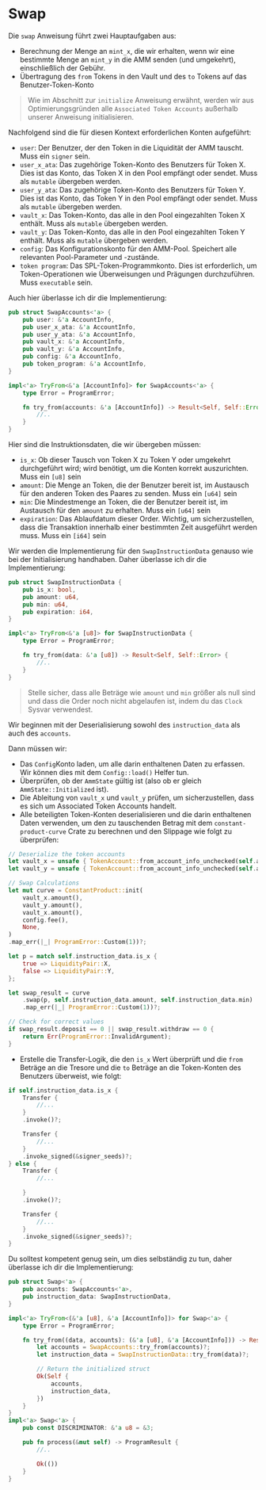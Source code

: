 # Swap

Die `swap` Anweisung führt zwei Hauptaufgaben aus:
- Berechnung der Menge an `mint_x`, die wir erhalten, wenn wir eine bestimmte Menge an `mint_y` in die AMM senden (und umgekehrt), einschließlich der Gebühr.
- Übertragung des `from` Tokens in den Vault und des `to` Tokens auf das Benutzer-Token-Konto

> Wie im Abschnitt zur `initialize` Anweisung erwähnt, werden wir aus Optimierungsgründen alle `Associated Token Accounts` außerhalb unserer Anweisung initialisieren.

<ArticleSection name="Erforderliche Konten" id="required-accounts" level="h2" />

Nachfolgend sind die für diesen Kontext erforderlichen Konten aufgeführt:
- `user`: Der Benutzer, der den Token in die Liquidität der AMM tauscht. Muss ein `signer` sein.
- `user_x_ata`: Das zugehörige Token-Konto des Benutzers für Token X. Dies ist das Konto, das Token X in den Pool empfängt oder sendet. Muss als `mutable` übergeben werden.
- `user_y_ata`: Das zugehörige Token-Konto des Benutzers für Token Y. Dies ist das Konto, das Token Y in den Pool empfängt oder sendet. Muss als `mutable` übergeben werden.
- `vault_x`: Das Token-Konto, das alle in den Pool eingezahlten Token X enthält. Muss als `mutable` übergeben werden.
- `vault_y`: Das Token-Konto, das alle in den Pool eingezahlten Token Y enthält. Muss als `mutable` übergeben werden.
- `config`: Das Konfigurationskonto für den AMM-Pool. Speichert alle relevanten Pool-Parameter und -zustände.
- `token program`: Das SPL-Token-Programmkonto. Dies ist erforderlich, um Token-Operationen wie Überweisungen und Prägungen durchzuführen. Muss `executable` sein.

Auch hier überlasse ich dir die Implementierung:

```rust
pub struct SwapAccounts<'a> {
    pub user: &'a AccountInfo,
    pub user_x_ata: &'a AccountInfo,
    pub user_y_ata: &'a AccountInfo,
    pub vault_x: &'a AccountInfo,
    pub vault_y: &'a AccountInfo,
    pub config: &'a AccountInfo,
    pub token_program: &'a AccountInfo,
}

impl<'a> TryFrom<&'a [AccountInfo]> for SwapAccounts<'a> {
    type Error = ProgramError;

    fn try_from(accounts: &'a [AccountInfo]) -> Result<Self, Self::Error> {
        //..
    }
}
```

<ArticleSection name="Instruction Data" id="instruction-data" level="h2" />

Hier sind die Instruktionsdaten, die wir übergeben müssen:
- `is_x`: Ob dieser Tausch von Token X zu Token Y oder umgekehrt durchgeführt wird; wird benötigt, um die Konten korrekt auszurichten. Muss ein `[u8]` sein
- `amount`: Die Menge an Token, die der Benutzer bereit ist, im Austausch für den anderen Token des Paares zu senden. Muss ein `[u64]` sein
- `min`: Die Mindestmenge an Token, die der Benutzer bereit ist, im Austausch für den `amount` zu erhalten. Muss ein `[u64]` sein
- `expiration`: Das Ablaufdatum dieser Order. Wichtig, um sicherzustellen, dass die Transaktion innerhalb einer bestimmten Zeit ausgeführt werden muss. Muss ein `[i64]` sein

Wir werden die Implementierung für den `SwapInstructionData` genauso wie bei der Initialisierung handhaben. Daher überlasse ich dir die Implementierung:

```rust
pub struct SwapInstructionData {
    pub is_x: bool,
    pub amount: u64,
    pub min: u64,
    pub expiration: i64,
}

impl<'a> TryFrom<&'a [u8]> for SwapInstructionData {
    type Error = ProgramError;

    fn try_from(data: &'a [u8]) -> Result<Self, Self::Error> {
        //..
    }
}
```

> Stelle sicher, dass alle Beträge wie `amount` und `min` größer als null sind und dass die Order noch nicht abgelaufen ist, indem du das `Clock` Sysvar verwendest.

<ArticleSection name="Instruction Logic" id="instruction-logic" level="h2" />

Wir beginnen mit der Deserialisierung sowohl des `instruction_data` als auch des `accounts`.

Dann müssen wir:
- Das `Config`Konto laden, um alle darin enthaltenen Daten zu erfassen. Wir können dies mit dem `Config::load()` Helfer tun.
- Überprüfen, ob der `AmmState` gültig ist (also ob er gleich `AmmState::Initialized` ist).
- Die Ableitung von `vault_x` und `vault_y` prüfen, um sicherzustellen, dass es sich um Associated Token Accounts handelt.
- Alle beteiligten Token-Konten deserialisieren und die darin enthaltenen Daten verwenden, um den zu tauschenden Betrag mit dem `constant-product-curve` Crate zu berechnen und den Slippage wie folgt zu überprüfen:

```rust
// Deserialize the token accounts
let vault_x = unsafe { TokenAccount::from_account_info_unchecked(self.accounts.vault_x)? };
let vault_y = unsafe { TokenAccount::from_account_info_unchecked(self.accounts.vault_y)? };

// Swap Calculations
let mut curve = ConstantProduct::init(
    vault_x.amount(),
    vault_y.amount(),
    vault_x.amount(),
    config.fee(),
    None,
)
.map_err(|_| ProgramError::Custom(1))?;

let p = match self.instruction_data.is_x {
    true => LiquidityPair::X,
    false => LiquidityPair::Y,
};

let swap_result = curve
    .swap(p, self.instruction_data.amount, self.instruction_data.min)
    .map_err(|_| ProgramError::Custom(1))?;

// Check for correct values
if swap_result.deposit == 0 || swap_result.withdraw == 0 {
    return Err(ProgramError::InvalidArgument);
}
```

- Erstelle die Transfer-Logik, die den `is_x` Wert überprüft und die `from` Beträge an die Tresore und die `to` Beträge an die Token-Konten des Benutzers überweist, wie folgt:

```rust
if self.instruction_data.is_x {
    Transfer {
        //...
    }
    .invoke()?;

    Transfer {
        //...
    }
    .invoke_signed(&signer_seeds)?;
} else {
    Transfer {
        //...

    }
    .invoke()?;

    Transfer {
        //...
    }
    .invoke_signed(&signer_seeds)?;
}
```

Du solltest kompetent genug sein, um dies selbständig zu tun, daher überlasse ich dir die Implementierung:

```rust
pub struct Swap<'a> {
    pub accounts: SwapAccounts<'a>,
    pub instruction_data: SwapInstructionData,
}

impl<'a> TryFrom<(&'a [u8], &'a [AccountInfo])> for Swap<'a> {
    type Error = ProgramError;

    fn try_from((data, accounts): (&'a [u8], &'a [AccountInfo])) -> Result<Self, Self::Error> {
        let accounts = SwapAccounts::try_from(accounts)?;
        let instruction_data = SwapInstructionData::try_from(data)?;

        // Return the initialized struct
        Ok(Self {
            accounts,
            instruction_data,
        })
    }
}
impl<'a> Swap<'a> {
    pub const DISCRIMINATOR: &'a u8 = &3;

    pub fn process(&mut self) -> ProgramResult {
        //..

        Ok(())
    }
}
```
